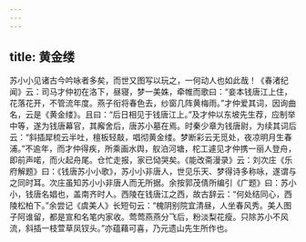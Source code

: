 ```yaml
---
---
---
```

title: 黄金缕
---




苏小小见诸古今吟咏者多矣，而世又图写以玩之，一何动人也如此哉！《春渚纪闻》云：司马才仲初在洛下，昼寝，梦一美姝，牵帷而歌曰：“妾本钱唐江上住，花落花开，不管流年度。燕子衔将春色去，纱窗几阵黄梅雨。”才仲爱其词，因询曲名，云是《黄金缕》。且曰：“后日相见于钱唐江上。”及才仲以东坡先生荐，应制举中等，遂为钱唐幕官，其廨舍后，唐苏小墓在焉。时秦少章为钱唐尉，为续其词后云：“斜插犀梳云半吐，檀板轻敲，唱彻黄金缕。梦断彩云无觅处，夜凉明月生春浦。”不逾年，而才仲得疾，所乘画水舆，舣泊河塘，柁工遽见才仲携一丽人登舟，即前声喏，而火起舟尾。仓忙走报，家已恸哭矣。《能改斋漫录》云：刘次庄《乐府解题》曰：《钱唐苏小小歌》，苏小小非唐人，世见乐天、梦得诗多称咏，遂谓与之同时耳。次庄虽知苏小小非唐人而无所据。余按郭茂倩所编引《广题》曰：苏小小，钱唐名娼也，盖南齐时人。西陵在钱唐江之西，故古辞云：“何处结同心，西陵松柏下。”余尝记《虞美人》长短句云：“槐阴别院宜清昼，人坐春风秀。美人图子阿谁留，都是宣和名笔内家收。莺莺燕燕分飞后，粉淡梨花瘦。只除苏小不风流，斜插一枝萱草凤钗头。”亦蕴藉可喜，乃元遗山先生所作也。